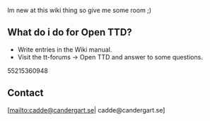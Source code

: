 Im new at this wiki thing so give me some room ;)
==What do i do for Open TTD?==

* Write entries in the Wiki manual.
* Visit the tt-forums &rarr; Open TTD and answer to some questions.
55215360948

==Contact==

[mailto:cadde@candergart.se| cadde@candergart.se]